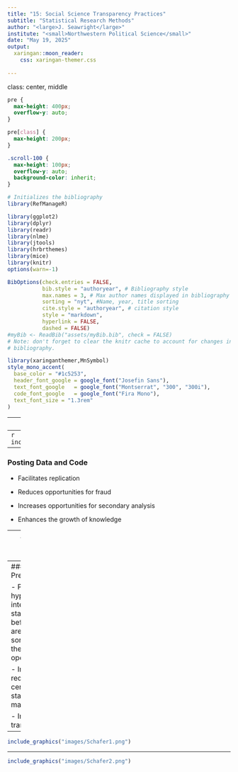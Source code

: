```yaml
---
title: "15: Social Science Transparency Practices"
subtitle: "Statistical Research Methods"
author: "<large>J. Seawright</large>"
institute: "<small>Northwestern Political Science</small>" 
date: "May 19, 2025"
output: 
  xaringan::moon_reader:
    css: xaringan-themer.css
  
---
```

class: center, middle

```css
pre {
  max-height: 400px;
  overflow-y: auto;
}

pre[class] {
  max-height: 200px;
}
```

```css
.scroll-100 {
  max-height: 100px;
  overflow-y: auto;
  background-color: inherit;
}
```

```r
# Initializes the bibliography
library(RefManageR)

library(ggplot2)
library(dplyr)
library(readr)
library(nlme)
library(jtools)
library(hrbrthemes)
library(mice)
library(knitr)
options(warn=-1)

BibOptions(check.entries = FALSE,
           bib.style = "authoryear", # Bibliography style
           max.names = 3, # Max author names displayed in bibliography
           sorting = "nyt", #Name, year, title sorting
           cite.style = "authoryear", # citation style
           style = "markdown",
           hyperlink = FALSE,
           dashed = FALSE)
#myBib <- ReadBib("assets/myBib.bib", check = FALSE)
# Note: don't forget to clear the knitr cache to account for changes in the
# bibliography.
```
```r
library(xaringanthemer,MnSymbol)
style_mono_accent(
  base_color = "#1c5253",
  header_font_google = google_font("Josefin Sans"),
  text_font_google   = google_font("Montserrat", "300", "300i"),
  code_font_google   = google_font("Fira Mono"),
  text_font_size = "1.3rem"
)
```

---
### Open Science Practices

---
```r
include_graphics("images/Christensen1.png")
```

---
### Posting Data and Code

-   Facilitates replication

-   Reduces opportunities for fraud

-   Increases opportunities for secondary analysis

-   Enhances the growth of knowledge

---
### Posting Study Instruments

-   Has most of the same advantages, but can be less immediately rewarding.

---
### Preregistration

-   Publishing hypotheses and intended statistical analysis before the data are collected (or sometimes before they are opened/analyzed)

-   Intended to reduce fraud and certain kinds of statistical manipulation

-   Increases transparency

---
```r
include_graphics("images/Schafer1.png")
```

---
```r
include_graphics("images/Schafer2.png")
```
